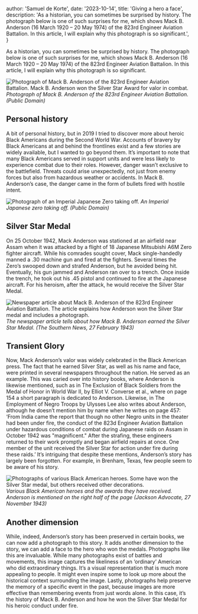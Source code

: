 


  author: 'Samuel de Korte',
  date: '2023-10-14',
  title: 'Giving a hero a face',
  description:
    'As a historian, you can sometimes be surprised by history. The photograph below is one of such surprises for me, which shows Mack B. Anderson (16 March 1920 – 20 May 1974) of the 823rd Engineer Aviation Battalion. In this article, I will explain why this photograph is so significant.',
}


As a historian, you can sometimes be surprised by history. The photograph below is one of such surprises for me, which shows Mack B. Anderson (16 March 1920 – 20 May 1974) of the 823rd Engineer Aviation Battalion. In this article, I will explain why this photograph is so significant.  

<Image
                src={Anderson}
                alt="Photograph of Mack B. Anderson of the 823rd Engineer Aviation Battalion. Mack B. Anderson won the Silver Star Award for valor in combat."
                sizes="(min-width: 1000px) 32rem, 20rem"
                className="aspect-square rotate-0 rounded-2xl bg-stone-100 object-cover dark:bg-stone-800"
              />
*Photograph of Mack B. Anderson of the 823rd Engineer Aviation Battalion. (Public Domain)*  

## Personal history
A bit of personal history, but in 2019 I tried to discover more about heroic Black Americans during the Second World War. Accounts of bravery by Black Americans at and behind the frontlines exist and a few stories are widely available, but I wanted to go beyond them. It’s important to note that many Black Americans served in support units and were less likely to experience combat due to their roles. However, danger wasn’t exclusive to the battlefield. Threats could arise unexpectedly, not just from enemy forces but also from hazardous weather or accidents. In Mack B. Anderson’s case, the danger came in the form of bullets fired with hostile intent.  

<Image
                src={zerofighter}
                alt="Photograph of an Imperial Japanese Zero taking off."
                sizes="(min-width: 1000px) 32rem, 20rem"
                className="aspect-[3/5] rotate-0 rounded-2xl bg-stone-100 object-cover dark:bg-stone-800"
              />
*An Imperial Japanese zero taking off. (Public Domain)*  
## Silver Star Medal
On 25 October 1942, Mack Anderson was stationed at an airfield near Assam when it was attacked by a flight of 18 Japanese Mitsubishi A6M Zero fighter aircraft. While his comrades sought cover, Mack single-handedly manned a .30 machine gun and fired at the fighters. Several times the Zero’s swooped down and strafed Anderson, but he avoided being hit. Eventually, his gun jammed and Anderson ran over to a trench. Once inside the trench, he took out his .45 pistol and continued to fire at the Japanese aircraft. For his heroism, after the attack, he would receive the Silver Star Medal.   

<Image
                src={andersonarticle}
                alt="Newspaper article about Mack B. Anderson of the 823rd Engineer Aviation Battalion. The article explains how Anderson won the Silver Star medal and includes a photograph."
                sizes="(min-width: 1000px) 32rem, 20rem"
                className="aspect-[4/3] rotate-0 rounded-2xl bg-stone-100 object-cover dark:bg-stone-800"
              />
*The newspaper article tells about how Mack B. Anderson earned the Silver Star Medal. (The Southern News, 27 February 1943)*  

## Transient Glory
Now, Mack Anderson’s valor was widely celebrated in the Black American press. The fact that he earned Silver Star, as well as his name and face, were printed in several newspapers throughout the nation. He served as an example. This was caried over into history books, where Anderson is likewise mentioned, such as in The Exclusion of Black Soldiers from the Medal of Honor in World War II, by Elliot V. Converse et al., where on page 154 a short paragraph is dedicated to Anderson. Likewise, in The Employment of Negro Troops by Ulysses Lee also writes about Anderson, although he doesn’t mention him by name when he writes on page 457: ‘From India came the report that though no other Negro units in the theater had been under fire, the conduct of the 823d Engineer Aviation Battalion under hazardous conditions of combat during Japanese raids on Assam in October 1942 was "magnificent." After the strafing, these engineers returned to their work promptly and began airfield repairs at once. One member of the unit received the Silver Star for action under fire during these raids.’ It’s intriguing that despite these mentions, Anderson’s story has largely been forgotten. For example, in Brenham, Texas, few people seem to be aware of his story.   

<Image
                src={awards}
                alt="Photographs of various Black American heroes. Some have won the Silver Star medal, but others received other decorations."
                sizes="(min-width: 1000px) 32rem, 20rem"
                className="aspect-square rotate-0 rounded-2xl bg-stone-100 object-cover dark:bg-stone-800"
              />
*Various Black American heroes and the awards they have received. Anderson is mentioned on the right half of the page (Jackson Advocate, 27 November 1943)*  

## Another dimension
While, indeed, Anderson’s story has been preserved in certain books, we can now add a photograph to this story. It adds another dimension to the story, we can add a face to the hero who won the medals. Photographs like this are invaluable. While many photographs exist of battles and movements, this image captures the likeliness of an ‘ordinary’ American who did extraordinary things. It’s a visual representation that is much more appealing to people. It might even inspire some to look up more about the historical context surrounding the image. Lastly, photographs help preserve the memory of a specific event in the past, because images are more effective than remembering events from just words alone. In this case, it’s the history of Mack B. Anderson and how he won the Silver Star Medal for his heroic conduct under fire.  


